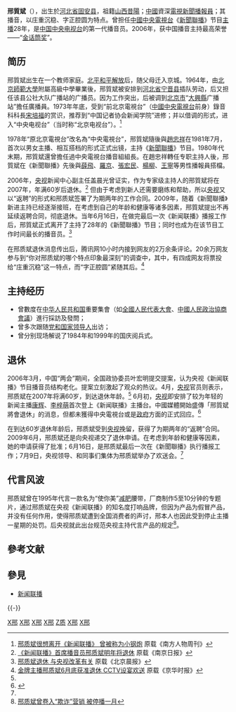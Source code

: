 {{主播資訊
| 主播頭銜     = [[中国中央电视台|中国中央电视台]]《[[新闻联播|新闻联播]]》[[播音员|播音员]]
| 主播姓名     = 邢質斌
| 主播英文名字 = 
| 主播出生年分 = 
| 主播出生日期 = {{birth date and age|1947|11|27}}
| 星座         = 
| 主播逝世年分 = 
| 主播逝世日期 = 
| 主播姓名拼音 = Xing Zhibin 
| 主播年齡     = 
| 主播照片檔案 =
| 主播照片尺寸 =
| 主播照片圖說 =
| 國籍         = {{PRC}}
| 籍貫         = [[山西|山西]][[昔陽|昔陽]]
| 出生地       = {{CHN-1928|河北省}}[[固安县|固安县]]
| 逝世地       = 
| 最高學歷     = [[北京師範大學附屬高級中學|北京師範大學附屬高級中學]]
| 暱稱         =
| 綽號         = 邢阿姨、邢奶奶、邢老師
| 婚姻狀況     = 已婚
| 配偶         = 
| 信仰宗教     = 
| 官方網站     = 
| 備註         = 
|}}

'''邢質斌'''（{{bd|1947年|11月27日|||catIdx=X邢}}），出生於[[河北省|河北省]][[固安县|固安县]]，祖籍[[山西|山西]][[昔陽|昔陽]]；[[中國|中國]]資深[[電視新聞|電視新聞]][[播報員|播報員]]；其播音，以庄重沉稳、字正腔圆为特点。曾担任[[中國中央電視台|中國中央電視台]]《[[新聞聯播|新聞聯播]]》节目[[新聞主播|主播]]28年，是[[中国中央电视台|中国中央电视台]]的第一代播音员。2006年，获中国播音主持最高荣誉——“[[金话筒奖|金话筒奖]]”。

==简历==
邢質斌出生在一个教师家庭。[[北平和平解放|北平和平解放]]后，随父母迁入京城。1964年，由[[北京師範大學|北京師範大學]]附屬高級中學畢業後，邢質斌被安排到[[河北省|河北省]][[宁晋县|宁晋县]]插队劳动，后又担任该县公社大队广播站的广播员。因为工作突出，后被调到[[北京市|北京市]]“[[大兴县_(金朝)|大興縣]]广播站”擔任廣播員。1973年年底，受到“前北京電視台”（[[中國中央電視台|中國中央電視台]]前身）錄音科科長[[宋培福|宋培福]]的赏识，推荐到“中国记者协会新闻学院”进修；并以借调的形式，进入“中央电视台”（当时称“北京电视台”）。<ref>[http://news.qq.com/a/20070119/001944.htm 邢质斌很想离开《新闻联播》 曾被称为小钢炮] {{Wayback|url=http://news.qq.com/a/20070119/001944.htm |date=20160925084603 }} 原载《南方人物周刊》</ref> 

1978年“原北京電視台”改名為“中央電視台”，邢質斌隨後與[[趙忠祥|趙忠祥]]在1981年7月，首次以男女主播、相互搭档的形式正式出镜，主持《[[新聞聯播|新聞聯播]]》节目。1980年代末期，邢質斌還曾擔任過中央電視台播音組組長。在趙忠祥轉任专职主持人後，邢質斌在《新聞聯播》先後與[[薛飛|薛飛]]、[[羅京|羅京]]、[[張宏民|張宏民]]、[[楊柳|楊柳]]、[[王寧_(主持人)|王寧]]等男性播報員搭檔。

2006年，[[中國中央電視台|央视]]新闻中心副主任盖晨光曾证实，作为专家级主持人的邢質斌将在2007年，年满60岁后退休。<ref name="《新闻联播》首席播音员邢质斌明年将退休">[http://biz.cn.yahoo.com/060419/16/h23n.html 《新闻联播》首席播音员邢质斌明年将退休]{{dead link|date=2018年4月 |bot=InternetArchiveBot |fix-attempted=yes }} 原载《南京日报》</ref> 但由于考虑到新人还需要磨练和帮助，所以[[中國中央電視台|央视]]又以“返聘”的形式和邢质斌签署了为期两年的工作合同。2009年，随着《新聞聯播》新进主持已经逐渐接班，在考虑到自己的年龄和健康等诸多因素，邢質斌提出不再延续返聘合同，彻底退休。当年6月16日，在做完最后一次《新闻联播》播报工作后，邢質斌正式离开了主持了28年的《新聞聯播》节目；同时也成为在该节目工作时间最长的播音员。<ref>[http://ent.sdnews.com.cn/2009/7/12/788941.html 邢质斌退休 与央视改革有关] {{Wayback|url=http://ent.sdnews.com.cn/2009/7/12/788941.html |date=20090804173408 }} 原载《北京晨报》</ref>

在邢质斌退休消息传出后，腾讯网10小时内接到网友的2万余条评论。20余万网友参与到“你对邢质斌的哪个特点印象最深刻”的调查中，其中，有四成网友将票投给“庄重沉稳”这一特点，而“字正腔圆”紧随其后。<ref name="金牌主播邢质斌6月底获准退休 CCTV设宴欢送">[http://ent.qq.com/a/20090710/000129.htm 金牌主播邢质斌6月底获准退休 CCTV设宴欢送] 原载《京华时报》</ref>

==主持经历==
*曾數度在[[中华人民共和国|中华人民共和国]]重要集會（如[[全國人民代表大會|全國人民代表大會]]、[[中國人民政治協商會議|中國人民政治協商會議]]）進行採訪及發問；
*曾多次跟随[[党和国家领导人|党和国家领导人]]出访；
*曾分别现场解说了1984年和1999年的国庆阅兵式。

==退休==
2006年3月，中国“两会”期间，全国政协委员叶宏明提交提案，认为央视《新闻联播》节目播音员结构老化。提案立刻激起了观众的热议。4月，[[中國中央電視台|央视]]官员则表示，邢质斌在2007年将满60岁，到达退休年龄。<ref name="《新闻联播》首席播音员邢质斌明年将退休"/> 6月初，[[中國中央電視台|央视]]即安排了较为年轻的新闻主播[[康辉|康辉]]、[[李梓萌|李梓萌]]首次登上《新闻联播》主播台。中國媒體開始盛傳「邢質斌將會退休」的消息，但都未獲得中央電視台或是[[政府|政府]]方面的正式回应。<ref>{{Cite web |url=http://gb.cri.cn/27824/2009/07/09/3365s2558559.htm |title=央视证实《新闻联播》著名播音员邢质斌正式退休 |access-date=2009-07-12 |archive-date=2016-03-04 |archive-url=https://web.archive.org/web/20160304132407/http://gb.cri.cn/27824/2009/07/09/3365s2558559.htm |dead-url=no }}</ref>

在到达60岁退休年龄后，邢质斌受到[[中國中央電視台|央视]]挽留，获得了为期两年的“返聘”合同。2009年6月，邢质斌还是向央视递交了退休申请。在考虑到年龄和健康等因素，她的申请获得了批准；6月16日，是邢质斌最后一次在《新聞聯播》执行播报工作；7月9日，央视领导、和同事们集体为邢质斌举办了欢送会。<ref name="金牌主播邢质斌6月底获准退休 CCTV设宴欢送"/>

==代言风波==
邢质斌曾在1995年代言一款名为“使你美”[[减肥|减肥]]腰带，厂商制作5至10分钟的专题片，通过邢质斌在央视《新闻联播》的知名度打响品牌，但因为产品为假冒产品，并没有任何作用，使得邢质斌遭到全国消费者的声讨，邢本人也因此受到停止主播一星期的处罚。后央视就此出台规范央视主持代言产品的规定<ref>[http://www.docin.com/p-7150689.html 邢质斌曾卷入“欺诈”营销 被停播一月]{{dead link|date=2018年4月 |bot=InternetArchiveBot |fix-attempted=yes }}</ref>。

==參考文献==
{{Reflist}}

==參見==
*[[新闻联播|新闻联播]]

{{-}}
{{新闻联播主播}}

[[Category:昔阳人|X邢]]
[[Category:固安人|X邢]]
[[Category:中國電視主播|X邢]]
[[Category:中国中央电视台主持人|X邢]]
[[Category:邢姓|Z质]]
[[Category:北京师范大学校友|X邢]]
[[Category:金话筒奖得主|X邢]]